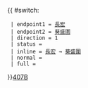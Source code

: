 {{ #switch: {{{format|}}}
  | endpoint1 = [[長宏巴士總站|長宏]]
  | endpoint2 = [[葵盛圍]]
  | direction = 1
  | status = {{HK Bus Status|M}}
  | inline = [[長宏巴士總站|長宏]] → [[葵盛圍]]
  | normal =
  | full =
}}<noinclude>[[category:新界專線小巴路線模板|407B]]</noinclude>